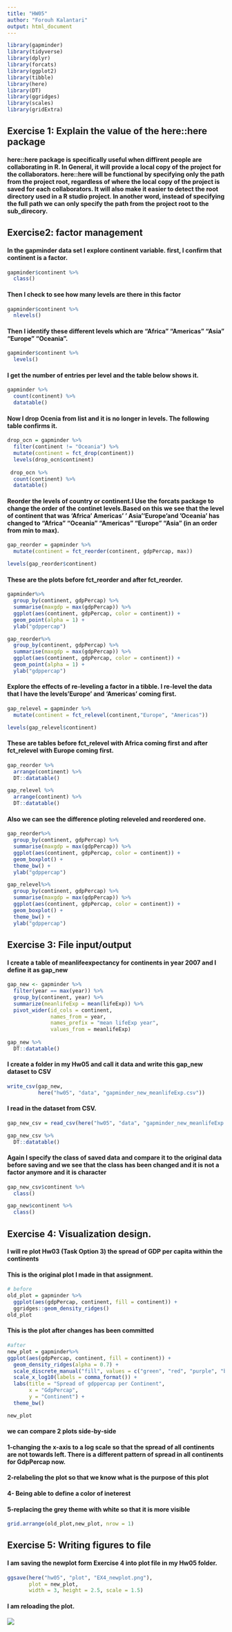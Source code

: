 ```yaml
---
title: "HW05"
author: "Forouh Kalantari"
output: html_document
---
```


```r
library(gapminder)
library(tidyverse)
library(dplyr)
library(forcats)
library(ggplot2)
library(tibble)
library(here)
library(DT)
library(ggridges)
library(scales)
library(gridExtra)

```
## Exercise 1: Explain the value of the here::here package
#### here::here package is specifically useful when diffirent people are collaborating in R. In General, it will provide a local copy of the project for the collaborators. here::here will be functional by specifying only the path from the project root, regardless of where the local copy of the project is saved for each collaborators. It will also make it easier to detect the root directory used in a R studio project. In another word, instead of specifying the full path we can only specify the path from the project root to the sub_direcory.  

## Exercise2: factor management

#### In the gapminder data set I explore continent variable. first, I confirm that continent is a factor.
```r
gapminder$continent %>%
  class()
```

#### Then I check to see how many levels are there in this factor
```r
gapminder$continent %>%
  nlevels()
```

#### Then I identify these different levels which are "Africa"   "Americas" "Asia"     "Europe"   "Oceania".
```r
gapminder$continent %>%
  levels()
```

#### I get the number of entries per level and the table below shows it. 
```r
gapminder %>%
  count(continent) %>%
  datatable()
```

#### Now I drop Ocenia from list and it is no longer in levels. The following table confirms it. 
```r
drop_ocn = gapminder %>%
  filter(continent != "Oceania") %>%
  mutate(continent = fct_drop(continent))
  levels(drop_ocn$continent)
  
 drop_ocn %>%
  count(continent) %>%
  datatable()
```

#### Reorder the levels of country or continent.I Use the forcats package to change the order of the continet levels.Based on this we see that the level of continent that was 'Africa' Americas' ' Asia''Europe'and 'Oceania' has changed to "Africa"   "Oceania"  "Americas" "Europe"   "Asia" (in an order from min to max). 
```r
gap_reorder = gapminder %>%
  mutate(continent = fct_reorder(continent, gdpPercap, max))

levels(gap_reorder$continent)
```

#### These are the plots before fct_reorder and after fct_reorder. 
```r
gapminder%>%
  group_by(continent, gdpPercap) %>%
  summarise(maxgdp = max(gdpPercap)) %>%
  ggplot(aes(continent, gdpPercap, color = continent)) +
  geom_point(alpha = 1) +
  ylab("gdppercap")

gap_reorder%>% 
  group_by(continent, gdpPercap) %>%
  summarise(maxgdp = max(gdpPercap)) %>%
  ggplot(aes(continent, gdpPercap, color = continent)) +
  geom_point(alpha = 1) +
  ylab("gdppercap")
```


#### Explore the effects of re-leveling a factor in a tibble. I re-level the data that I have the levels'Europe' and 'Americas' coming first. 
```r
gap_relevel = gapminder %>%
  mutate(continent = fct_relevel(continent,"Europe", "Americas"))

levels(gap_relevel$continent)
```


#### These are tables before fct_relevel with Africa coming first and after fct_relevel  with Europe coming first. 
```r
gap_reorder %>%
  arrange(continent) %>%
  DT::datatable()

gap_relevel %>%
  arrange(continent) %>%
  DT::datatable()


```

#### Also we can see the difference ploting releveled and reordered one.
```r
gap_reorder%>% 
  group_by(continent, gdpPercap) %>%
  summarise(maxgdp = max(gdpPercap)) %>%
  ggplot(aes(continent, gdpPercap, color = continent)) +
  geom_boxplot() +
  theme_bw() +
  ylab("gdppercap")

gap_relevel%>% 
  group_by(continent, gdpPercap) %>%
  summarise(maxgdp = max(gdpPercap)) %>%
  ggplot(aes(continent, gdpPercap, color = continent)) +
  geom_boxplot() +
  theme_bw() +
  ylab("gdppercap")

```

## Exercise 3: File input/output
#### I create a table of meanlifeexpectancy for continents in year 2007 and I define it as gap_new
```r
gap_new <- gapminder %>%
  filter(year == max(year)) %>%
  group_by(continent, year) %>%
  summarize(meanlifeExp = mean(lifeExp)) %>%
  pivot_wider(id_cols = continent,
              names_from = year,
              names_prefix = "mean lifeExp year",
              values_from = meanlifeExp)
  
gap_new %>%
  DT::datatable()
```


#### I create a folder in my Hw05 and call it data and write this gap_new dataset to CSV 
```r
write_csv(gap_new,
          here("hw05", "data", "gapminder_new_meanlifeExp.csv"))
```

#### I read in the dataset from CSV. 
```r
gap_new_csv = read_csv(here("hw05", "data", "gapminder_new_meanlifeExp.csv"))

gap_new_csv %>%
  DT::datatable()
```

#### Again I specify the class of saved data and compare it to the original data before saving and we see that the class has been changed and it is not a factor anymore and it is character 
```r
gap_new_csv$continent %>%
  class()

gap_new$continent %>%
  class()
```

## Exercise 4: Visualization design. 
#### I will re plot Hw03 (Task Option 3) the spread of GDP per capita within the continents
#### This is the original plot I made in that assignment. 
```r
# before 
old_plot = gapminder %>% 
  ggplot(aes(gdpPercap, continent, fill = continent)) + 
  ggridges::geom_density_ridges() 
old_plot
```

#### This is the plot after changes has been committed 
```r
#after
new_plot = gapminder%>%
ggplot(aes(gdpPercap, continent, fill = continent)) +
  geom_density_ridges(alpha = 0.7) +
  scale_discrete_manual("fill", values = c("green", "red", "purple", "blue", "orange")) +
  scale_x_log10(labels = comma_format()) +
  labs(title = "Spread of gdppercap per Continent",
       x = "GdpPercap",
       y = "Continent") +
  theme_bw() 

new_plot

```

#### we can compare 2 plots side-by-side 

#### 1-changing the x-axis to a log scale so that the spread of all  continents are not towards left. There is a different pattern of spread in all continents for GdpPercap now.  
#### 2-relabeling the plot so that we know what is the purpose of this plot
#### 4- Being able to define a color of ineterest
#### 5-replacing the grey theme with white so that it is more visible
```r
grid.arrange(old_plot,new_plot, nrow = 1)
```

## Exercise 5: Writing figures to file
#### I am saving the newplot form Exercise 4 into plot file in my Hw05 folder.
```r
ggsave(here("hw05", "plot", "EX4_newplot.png"),
       plot = new_plot,
       width = 3, height = 2.5, scale = 1.5)

```

#### I am reloading the plot. 
![](https://stat545-ubc-hw-2019-20.github.io/stat545-hw-forouh/hw05/plot/EX4_newplot.png) 

